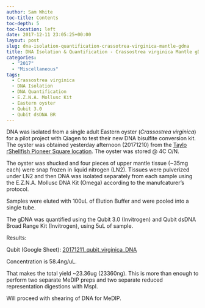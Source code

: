 ```yaml
---
author: Sam White
toc-title: Contents
toc-depth: 5
toc-location: left
date: 2017-12-11 23:05:25+00:00
layout: post
slug: dna-isolation-quantification-crassotrea-virginica-mantle-gdna
title: DNA Isolation & Quantification - Crassostrea virginica Mantle gDNA
categories:
  - "2017"
  - "Miscellaneous"
tags:
  - Crassostrea virginica
  - DNA Isolation
  - DNA Quantification
  - E.Z.N.A. Mollusc Kit
  - Eastern oyster
  - Qubit 3.0
  - Qubit dsDNA BR
---
```


DNA was isolated from a single adult Eastern oyster (_Crassostrea virginica_) for a pilot project with Qiagen to test their new DNA bisulfite conversion kit. The oyster was obtained yesterday afternoon (20171210) from the [Taylo rShellfish Pioneer Square location](https://www.taylorshellfishfarms.com/location/pioneer-square). The oyster was stored @ 4C O/N.

The oyster was shucked and four pieces of upper mantle tissue (~35mg each) were snap frozen in liquid nitrogen (LN2). Tissues were pulverized under LN2 and then DNA was isolated separately from each sample using the E.Z.N.A. Mollusc DNA Kit (Omega) according to the manufcaturer's protocol.

Samples were eluted with 100uL of Elution Buffer and were pooled into a single tube.

The gDNA was quantified using the Qubit 3.0 (Invitrogen) and Qubit dsDNA Broad Range Kit (Invitrogen), using 5uL of sample.

Results:

Qubit (Google Sheet): [20171211_qubit_virginica_DNA](https://docs.google.com/spreadsheets/d/1C35zyjc10GNtBt-7z_BBr0Z_ArCZx91H5-Mc05C4evg/edit?usp=sharing)

Concentration is 58.4ng/uL.

That makes the total yield ~23.36ug (23360ng). This is more than enough to perform two separate MeDIP preps and two separate reduced representation digestions with MspI.

Will proceed with shearing of DNA for MeDIP.
